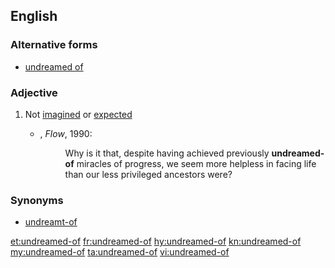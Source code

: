 ==English==
===Alternative forms===
* [[undreamed of]]
===Adjective===
{{en-adj}}

# Not [[imagined]] or [[expected]]
#* {{w|Mihaly Csikszentmihalyi}}, ''Flow'', 1990:
#*: Why is it that, despite having achieved previously '''undreamed-of''' miracles of progress, we seem more helpless in facing life than our less privileged ancestors were?
===Synonyms===
*[[undreamt-of]]

[[et:undreamed-of]]
[[fr:undreamed-of]]
[[hy:undreamed-of]]
[[kn:undreamed-of]]
[[my:undreamed-of]]
[[ta:undreamed-of]]
[[vi:undreamed-of]]